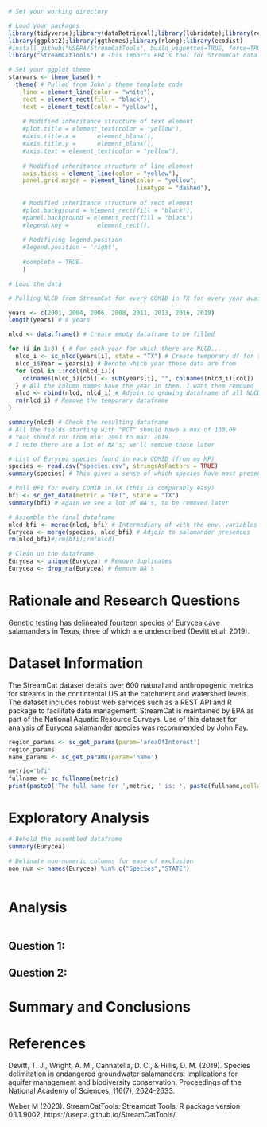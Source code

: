 \newpage
\tableofcontents 
\newpage
\listoftables 
\newpage
\listoffigures 
\newpage

```r
# Set your working directory

# Load your packages
library(tidyverse);library(dataRetrieval);library(lubridate);library(remotes)
library(ggplot2);library(ggthemes);library(rlang);library(ecodist) 
#install_github("USEPA/StreamCatTools", build_vignettes=TRUE, force=TRUE)
library("StreamCatTools") # This imports EPA's tool for StreamCat data

# Set your ggplot theme
starwars <- theme_base() +  
  theme( # Pulled from John's theme template code
    line = element_line(color = "white"), 
    rect = element_rect(fill = "black"),
    text = element_text(color = "yellow"), 
    
    # Modified inheritance structure of text element
    #plot.title = element_text(color = "yellow"), 
    #axis.title.x =      element_blank(),
    #axis.title.y =      element_blank(),
    #axis.text = element_text(color = "yellow"), 
    
    # Modified inheritance structure of line element
    axis.ticks = element_line(color = "yellow"),
    panel.grid.major = element_line(color = "yellow", 
                                    linetype = "dashed"),
    
    # Modified inheritance structure of rect element
    #plot.background = element_rect(fill = "black"),
    #panel.background = element_rect(fill = "black")
    #legend.key =        element_rect(),
    
    # Modifiying legend.position
    #legend.position = 'right',
    
    #complete = TRUE
    )
```

``` r
# Load the data

# Pulling NLCD from StreamCat for every COMID in TX for every year available

years <- c(2001, 2004, 2006, 2008, 2011, 2013, 2016, 2019)
length(years) # 8 years

nlcd <- data.frame() # Create empty dataframe to be filled

for (i in 1:8) { # For each year for which there are NLCD...
  nlcd_i <- sc_nlcd(years[i], state = "TX") # Create temporary df for this year
  nlcd_i$Year = years[i] # Denote which year these data are from
  for (col in 1:ncol(nlcd_i)){
    colnames(nlcd_i)[col] <- sub(years[i], "", colnames(nlcd_i)[col])
  } # All the column names have the year in them. I want them removed
  nlcd <- rbind(nlcd, nlcd_i) # Adjoin to growing dataframe of all NLCD
  rm(nlcd_i) # Remove the temporary dataframe
}

summary(nlcd) # Check the resulting dataframe
# All the fields starting with "PCT" should have a max of 100.00
# Year should run from min: 2001 to max: 2019
# I note there are a lot of NA's; we'll remove those later

# List of Eurycea species found in each COMID (from my MP)
species <- read.csv("species.csv", stringsAsFactors = TRUE)
summary(species) # This gives a sense of which species have most presences

# Pull BFI for every COMID in TX (this is comparably easy)
bfi <- sc_get_data(metric = "BFI", state = "TX")
summary(bfi) # Again we see a lot of NA's, to be removed later

# Assemble the final dataframe
nlcd_bfi <- merge(nlcd, bfi) # Intermediary df with the env. variables
Eurycea <- merge(species, nlcd_bfi) # Adjoin to salamander presences
rm(nlcd_bfi)#;rm(bfi);rm(nlcd)

# Clean up the dataframe
Eurycea <- unique(Eurycea) # Remove duplicates
Eurycea <- drop_na(Eurycea) # Remove NA's

```


# Rationale and Research Questions

Genetic testing has delineated fourteen species of Eurycea cave salamanders in Texas, three of which are undescribed (Devitt et al. 2019). 

\newpage

# Dataset Information

The StreamCat dataset details over 600 natural and anthropogenic metrics for streams in the contintental US at the catchment and watershed levels. The dataset includes robust web services such as a REST API and R package to facilitate data management. StreamCat is maintained by EPA as part of the National Aquatic Resource Surveys. Use of this dataset for analysis of Eurycea salamander species was recommended by John Fay.

```r

region_params <- sc_get_params(param='areaOfInterest')
region_params
name_params <- sc_get_params(param='name')

metric='bfi'
fullname <- sc_fullname(metric)
print(paste0('The full name for ',metric, ' is: ', paste(fullname,collapse = ', ')))

```

\newpage

# Exploratory Analysis 

```r

# Behold the assembled dataframe
summary(Eurycea)

# Delinate non-numeric columns for ease of exclusion
non_num <- names(Eurycea) %in% c("Species","STATE")



```

\newpage

# Analysis

```r



```

## Question 1:



## Question 2: 



\newpage

# Summary and Conclusions



\newpage

# References

Devitt, T. J., Wright, A. M., Cannatella, D. C., & Hillis, D. M. (2019). Species delimitation in endangered groundwater salamanders: Implications for aquifer management and biodiversity conservation. Proceedings of the National Academy of Sciences, 116(7), 2624-2633.

Weber M (2023). StreamCatTools: Streamcat Tools. R package version 0.1.1.9002, https://usepa.github.io/StreamCatTools/. 
